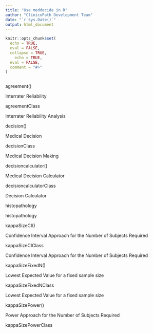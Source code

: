 ```yaml
---
title: "Use meddecide in R"
author: "ClinicoPath Development Team"
date: "`r Sys.Date()`"
output: html_document
---
```


```r
knitr::opts_chunk$set(
  echo = TRUE,
  eval = FALSE,
  collapse = TRUE,
    echo = TRUE,
  eval = FALSE,
  comment = "#>"
)
```

```r

```


agreement()
	

Interrater Reliability

agreementClass
	

Interrater Reliability Analysis

decision()
	

Medical Decision

decisionClass
	

Medical Decision Making

decisioncalculator()
	

Medical Decision Calculator

decisioncalculatorClass
	

Decision Calculator

histopathology
	

histopathology

kappaSizeCI()
	

Confidence Interval Approach for the Number of Subjects Required

kappaSizeCIClass
	

Confidence Interval Approach for the Number of Subjects Required

kappaSizeFixedN()
	

Lowest Expected Value for a fixed sample size

kappaSizeFixedNClass
	

Lowest Expected Value for a fixed sample size

kappaSizePower()
	

Power Approach for the Number of Subjects Required

kappaSizePowerClass 

